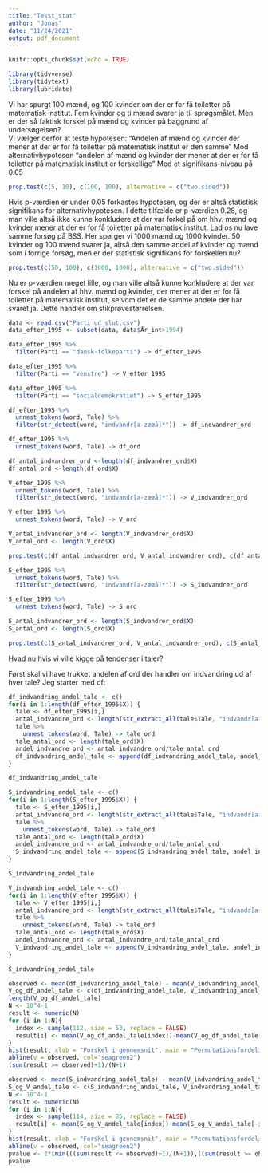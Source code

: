 ```yaml
---
title: "Tekst_stat"
author: "Jonas"
date: "11/24/2021"
output: pdf_document
---
```


```r
knitr::opts_chunk$set(echo = TRUE)
```

```r
library(tidyverse)
library(tidytext)
library(lubridate)

```
Vi har spurgt 100 mænd, og 100 kvinder om der er for få toiletter på matematisk institut. Fem kvinder og ti mænd svarer ja til sprøgsmålet. Men er der så faktisk forskel på mænd og kvinder på baggrund af undersøgelsen?  
Vi vælger derfor at teste hypotesen: "Andelen af mænd og kvinder der mener at der er for få toiletter på matematisk institut er den samme"
Mod alternativhypotesen "andelen af mænd og kvinder der mener at der er for få toiletter på matematisk institut er forskellige"
Med et signifikans-niveau på 0.05
```r
prop.test(c(5, 10), c(100, 100), alternative = c("two.sided"))
```
Hvis p-værdien er under 0.05 forkastes hypotesen, og der er altså statistisk signifikans for alternativhypotesen. I dette tilfælde er p-værdien 0.28, og man ville altså ikke kunne konkludere at der var forkel på om hhv. mænd og kvinder mener at der er for få toiletter på matematisk institut.
Lad os nu lave samme forsøg på BSS. Her spørger vi 1000 mænd og 1000 kvinder. 50 kvinder og 100 mænd svarer ja, altså den samme andel af kvinder og mænd som i forrige forsøg, men er der statistisk signifikans for forskellen nu?

```r
prop.test(c(50, 100), c(1000, 1000), alternative = c("two.sided"))
```
Nu er p-værdien meget lille, og man ville altså kunne konkludere at der var forskel på andelen af hhv. mænd og kvinder, der mener at der er for få toiletter på matematisk institut, selvom det er de samme andele der har svaret ja. Dette handler om stikprøvestørrelsen.

```r
data <- read.csv("Parti_ud_slut.csv")
data_efter_1995 <- subset(data, data$År_int>1994)
```


```r
data_efter_1995 %>%
  filter(Parti == "dansk-folkeparti") -> df_efter_1995
```

```r
data_efter_1995 %>%
  filter(Parti == "venstre") -> V_efter_1995
```

```r
data_efter_1995 %>%
  filter(Parti == "socialdemokratiet") -> S_efter_1995
```

```r
df_efter_1995 %>%
  unnest_tokens(word, Tale) %>%
  filter(str_detect(word, "indvandr[a-zæøå]*")) -> df_indvandrer_ord
```

```r
df_efter_1995 %>%
  unnest_tokens(word, Tale) -> df_ord
```

```r
df_antal_indvandrer_ord <-length(df_indvandrer_ord$X)
df_antal_ord <-length(df_ord$X)
```

```r
V_efter_1995 %>%
  unnest_tokens(word, Tale) %>%
  filter(str_detect(word, "indvandr[a-zæøå]*")) -> V_indvandrer_ord
```

```r
V_efter_1995 %>%
  unnest_tokens(word, Tale) -> V_ord
```

```r
V_antal_indvandrer_ord <- length(V_indvandrer_ord$X)
V_antal_ord <- length(V_ord$X)
```

```r
prop.test(c(df_antal_indvandrer_ord, V_antal_indvandrer_ord), c(df_antal_ord, V_antal_ord), alternative = c("greater"))
```

```r
S_efter_1995 %>%
  unnest_tokens(word, Tale) %>%
  filter(str_detect(word, "indvandr[a-zæøå]*")) -> S_indvandrer_ord
```

```r
S_efter_1995 %>%
  unnest_tokens(word, Tale) -> S_ord
```

```r
S_antal_indvandrer_ord <- length(S_indvandrer_ord$X)
S_antal_ord <- length(S_ord$X)
```

```r
prop.test(c(S_antal_indvandrer_ord, V_antal_indvandrer_ord), c(S_antal_ord, V_antal_ord))
```
Hvad nu hvis vi ville kigge på tendenser i taler?

Først skal vi have trukket andelen af ord der handler om indvandring ud af hver tale? Jeg starter med df:
```r
df_indvandring_andel_tale <- c()
for(i in 1:length(df_efter_1995$X)) {
  tale <- df_efter_1995[i,]
  antal_indvandre_ord <- length(str_extract_all(tale$Tale, "indvandr[a-zæøå]*")[[1]])
  tale %>%
    unnest_tokens(word, Tale) -> tale_ord
  tale_antal_ord <- length(tale_ord$X)
  andel_indvandre_ord <- antal_indvandre_ord/tale_antal_ord 
  df_indvandring_andel_tale <- append(df_indvandring_andel_tale, andel_indvandre_ord)
}
```

```r
df_indvandring_andel_tale
```
```r
S_indvandring_andel_tale <- c()
for(i in 1:length(S_efter_1995$X)) {
  tale <- S_efter_1995[i,]
  antal_indvandre_ord <- length(str_extract_all(tale$Tale, "indvandr[a-zæøå]*")[[1]])
  tale %>%
    unnest_tokens(word, Tale) -> tale_ord
  tale_antal_ord <- length(tale_ord$X)
  andel_indvandre_ord <- antal_indvandre_ord/tale_antal_ord 
  S_indvandring_andel_tale <- append(S_indvandring_andel_tale, andel_indvandre_ord)
}
```

```r
S_indvandring_andel_tale
```

```r
V_indvandring_andel_tale <- c()
for(i in 1:length(V_efter_1995$X)) {
  tale <- V_efter_1995[i,]
  antal_indvandre_ord <- length(str_extract_all(tale$Tale, "indvandr[a-zæøå]*")[[1]])
  tale %>%
    unnest_tokens(word, Tale) -> tale_ord
  tale_antal_ord <- length(tale_ord$X)
  andel_indvandre_ord <- antal_indvandre_ord/tale_antal_ord 
  V_indvandring_andel_tale <- append(V_indvandring_andel_tale, andel_indvandre_ord)
}
```

```r
S_indvandring_andel_tale
```
```r
observed <- mean(df_indvandring_andel_tale) - mean(V_indvandring_andel_tale)
V_og_df_andel_tale <- c(df_indvandring_andel_tale, V_indvandring_andel_tale)
length(V_og_df_andel_tale)
N <- 10^4-1
result <- numeric(N)
for (i in 1:N){
  index <- sample(112, size = 53, replace = FALSE)
  result[i] <- mean(V_og_df_andel_tale[index])-mean(V_og_df_andel_tale[-index])
}
hist(result, xlab = "Forskel i gennemsnit", main = "Permutationsfordeling for df og venstre")
abline(v = observed, col="seagreen2")
(sum(result >= observed)+1)/(N+1)
```
```r
observed <- mean(S_indvandring_andel_tale) - mean(V_indvandring_andel_tale)
S_og_V_andel_tale <- c(S_indvandring_andel_tale, V_indvandring_andel_tale)
N <- 10^4-1
result <- numeric(N)
for (i in 1:N){
  index <- sample(114, size = 85, replace = FALSE)
  result[i] <- mean(S_og_V_andel_tale[index])-mean(S_og_V_andel_tale[-index])
}
hist(result, xlab = "Forskel i gennemsnit", main = "Permutationsfordeling for Socaldemokratiet og Venstre")
abline(v = observed, col="seagreen2")
pvalue <- 2*(min(((sum(result <= observed)+1)/(N+1)),((sum(result >= observed)+1)/(N+1)))) 
pvalue
```

